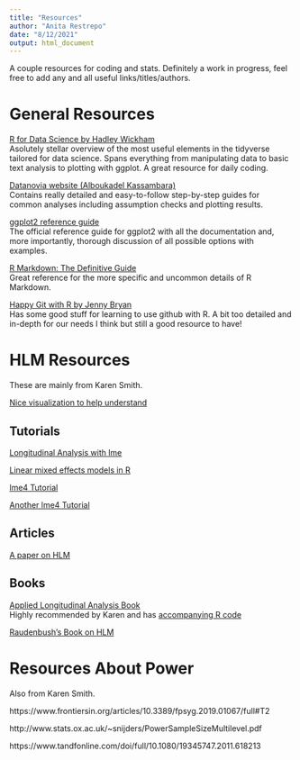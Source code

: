 ```yaml
---
title: "Resources"
author: "Anita Restrepo"
date: "8/12/2021"
output: html_document
---
```


A couple resources for coding and stats. Definitely a work in progress, feel free to add any and all useful links/titles/authors.  
  
# General Resources 
  
[R for Data Science by Hadley Wickham](https://r4ds.had.co.nz/)  
Asolutely stellar overview of the most useful elements in the tidyverse tailored for data science. Spans everything from manipulating data to basic text analysis to plotting with ggplot. A great resource for daily coding.  
  
[Datanovia website (Alboukadel Kassambara)](https://www.datanovia.com/en/)  
Contains really detailed and easy-to-follow step-by-step guides for common analyses including assumption checks and plotting results.  
  
[ggplot2 reference guide](https://ggplot2.tidyverse.org/)  
The official reference guide for ggplot2 with all the documentation and, more importantly, thorough discussion of all possible options with examples.  
  
[R Markdown: The Definitive Guide](https://bookdown.org/yihui/rmarkdown/)  
Great reference for the more specific and uncommon details of R Markdown.  
  
[Happy Git with R by Jenny Bryan](http://happygitwithr.com)  
Has some good stuff for learning to use github with R. A bit too detailed and in-depth for our needs I think but still a good resource to have!  
  
# HLM Resources  
  
These are mainly from Karen Smith.  
  
[Nice visualization to help understand](http://mfviz.com/hierarchical-models/)
  
## Tutorials  
[Longitudinal Analysis with lme](https://rpsychologist.com/r-guide-longitudinal-lme-lmer)  
  
[Linear mixed effects models in R](https://pagepiccinini.com/r-course/lesson-6-part-1-linear-mixed-effects-models/)  
  
[lme4 Tutorial](nsvandeschoot.com/tutorials/lme4/)  
  
[Another lme4 Tutorial](http://www.rensenieuwenhuis.nl/r-sessions-16-multilevel-model-specification-lme4/)
  
## Articles  
[A paper on HLM](https://www.ncbi.nlm.nih.gov/pmc/articles/PMC3131138/)  
  
## Books  
[Applied Longitudinal Analysis Book](https://www.amazon.com/Applied-Longitudinal-Data-Analysis-Occurrence/dp/0195152964)  
Highly recommended by Karen and has [accompanying R code](https://stats.idre.ucla.edu/other/examples/alda/)
  
[Raudenbush's Book on HLM](https://www.amazon.com/Hierarchical-Linear-Models-Applications-Quantitative/dp/076191904X)  
  
# Resources About Power  
  
Also from Karen Smith.  
  
https://www.frontiersin.org/articles/10.3389/fpsyg.2019.01067/full#T2  
  
http://www.stats.ox.ac.uk/~snijders/PowerSampleSizeMultilevel.pdf  
  
https://www.tandfonline.com/doi/full/10.1080/19345747.2011.618213  
